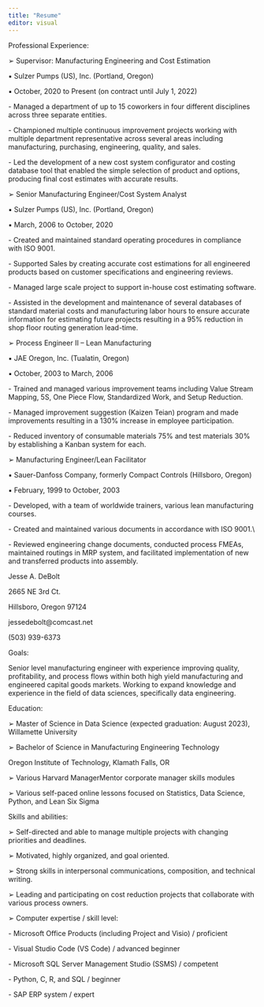 ---
title: "Resume"
editor: visual
---

Professional Experience:

➢ Supervisor: Manufacturing Engineering and Cost Estimation

▪ Sulzer Pumps (US), Inc. (Portland, Oregon)

▪ October, 2020 to Present (on contract until July 1, 2022)

\- Managed a department of up to 15 coworkers in four different disciplines across three separate entities.

\- Championed multiple continuous improvement projects working with multiple department representative across several areas including manufacturing, purchasing, engineering, quality, and sales.

\- Led the development of a new cost system configurator and costing database tool that enabled the simple selection of product and options, producing final cost estimates with accurate results.

➢ Senior Manufacturing Engineer/Cost System Analyst

▪ Sulzer Pumps (US), Inc. (Portland, Oregon)

▪ March, 2006 to October, 2020

\- Created and maintained standard operating procedures in compliance with ISO 9001.

\- Supported Sales by creating accurate cost estimations for all engineered products based on customer specifications and engineering reviews.

\- Managed large scale project to support in-house cost estimating software.

\- Assisted in the development and maintenance of several databases of standard material costs and manufacturing labor hours to ensure accurate information for estimating future projects resulting in a 95% reduction in shop floor routing generation lead-time.

➢ Process Engineer II -- Lean Manufacturing

▪ JAE Oregon, Inc. (Tualatin, Oregon)

▪ October, 2003 to March, 2006

\- Trained and managed various improvement teams including Value Stream Mapping, 5S, One Piece Flow, Standardized Work, and Setup Reduction.

\- Managed improvement suggestion (Kaizen Teian) program and made improvements resulting in a 130% increase in employee participation.

\- Reduced inventory of consumable materials 75% and test materials 30% by establishing a Kanban system for each.

➢ Manufacturing Engineer/Lean Facilitator

▪ Sauer-Danfoss Company, formerly Compact Controls (Hillsboro, Oregon)

▪ February, 1999 to October, 2003

\- Developed, with a team of worldwide trainers, various lean manufacturing courses.

\- Created and maintained various documents in accordance with ISO 9001.\\

\- Reviewed engineering change documents, conducted process FMEAs, maintained routings in MRP system, and facilitated implementation of new and transferred products into assembly.

Jesse A. DeBolt

2665 NE 3rd Ct.

Hillsboro, Oregon 97124

jessedebolt\@comcast.net

\(503\) 939-6373

Goals:

Senior level manufacturing engineer with experience improving quality, profitability, and process flows within both high yield manufacturing and engineered capital goods markets. Working to expand knowledge and experience in the field of data sciences, specifically data engineering.

Education:

➢ Master of Science in Data Science (expected graduation: August 2023), Willamette University

➢ Bachelor of Science in Manufacturing Engineering Technology

Oregon Institute of Technology, Klamath Falls, OR

➢ Various Harvard ManagerMentor corporate manager skills modules

➢ Various self-paced online lessons focused on Statistics, Data Science, Python, and Lean Six Sigma

Skills and abilities:

➢ Self-directed and able to manage multiple projects with changing priorities and deadlines.

➢ Motivated, highly organized, and goal oriented.

➢ Strong skills in interpersonal communications, composition, and technical writing.

➢ Leading and participating on cost reduction projects that collaborate with various process owners.

➢ Computer expertise / skill level:

\- Microsoft Office Products (including Project and Visio) / proficient

\- Visual Studio Code (VS Code) / advanced beginner

\- Microsoft SQL Server Management Studio (SSMS) / competent

\- Python, C, R, and SQL / beginner

\- SAP ERP system / expert
